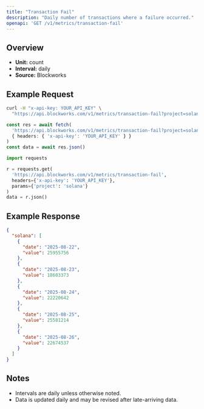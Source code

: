 ```yaml
---
title: "Transaction Fail"
description: "Daily number of transactions where a failure occurred."
openapi: 'GET /v1/metrics/transaction-fail'
---
```


## Overview

- **Unit:** count
- **Interval:** daily
- **Source:** Blockworks

## Example Request

<CodeGroup>

```bash cURL
curl -H "x-api-key: YOUR_API_KEY" \
  "https://api.blockworks.com/v1/metrics/transaction-fail?project=solana"
```

```typescript TypeScript
const res = await fetch(
  'https://api.blockworks.com/v1/metrics/transaction-fail?project=solana',
  { headers: { 'x-api-key': 'YOUR_API_KEY' } }
)
const data = await res.json()
```

```python Python
import requests

r = requests.get(
  'https://api.blockworks.com/v1/metrics/transaction-fail',
  headers={'x-api-key': 'YOUR_API_KEY'},
  params={'project': 'solana'}
)
data = r.json()
```

</CodeGroup>

## Example Response

```json
{
  "solana": [
    {
      "date": "2025-08-22",
      "value": 25955756
    },
    {
      "date": "2025-08-23",
      "value": 18603373
    },
    {
      "date": "2025-08-24",
      "value": 22220642
    },
    {
      "date": "2025-08-25",
      "value": 25581214
    },
    {
      "date": "2025-08-26",
      "value": 22674537
    }
  ]
}
```

## Notes
- Intervals are daily unless otherwise noted.
- Data is updated daily and may be revised after late-arriving data.
